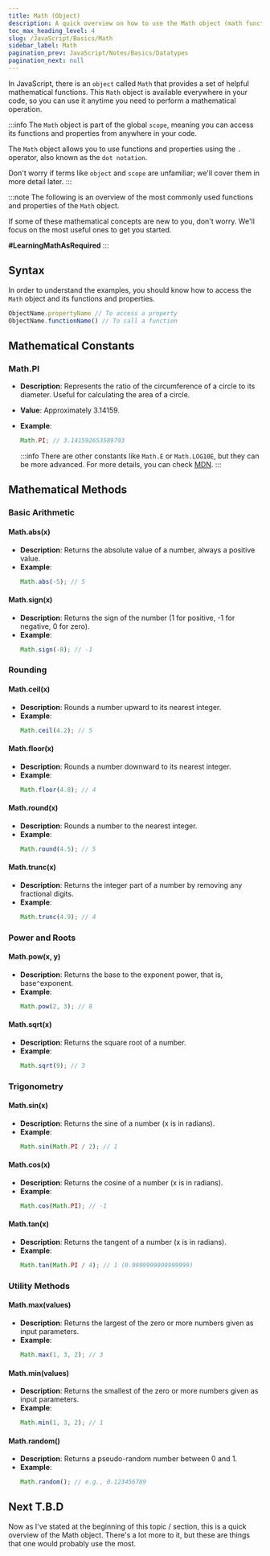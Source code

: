 ```yaml
---
title: Math (Object)
description: A quick overview on how to use the Math object (math functions) in JavaScript.
toc_max_heading_level: 4
slug: /JavaScript/Basics/Math
sidebar_label: Math
pagination_prev: JavaScript/Notes/Basics/Datatypes
pagination_next: null
---
```


In JavaScript, there is an `object` called `Math` that provides a set of helpful mathematical functions. This `Math` object is available everywhere in your code, so you can use it anytime you need to perform a mathematical operation.

:::info
The `Math` object is part of the global `scope`, meaning you can access its functions and properties from anywhere in your code.

The `Math` object allows you to use functions and properties using the `.` operator, also known as the `dot notation`.

Don't worry if terms like `object` and `scope` are unfamiliar; we'll cover them in more detail later.
:::

:::note
The following is an overview of the most commonly used functions and properties of the `Math` object.

If some of these mathematical concepts are new to you, don't worry. We'll focus on the most useful ones to get you started.

**#LearningMathAsRequired**
:::

## Syntax

In order to understand the examples, you should know how to access the `Math` object and its functions and properties.

```js title="Math.js"
ObjectName.propertyName // To access a property
ObjectName.functionName() // To call a function
```

## Mathematical Constants

### Math.PI

- **Description**: Represents the ratio of the circumference of a circle to its diameter. Useful for calculating the area of a circle.
- **Value**: Approximately 3.14159.
- **Example**:
  ```javascript
  Math.PI; // 3.141592653589793
  ```

  :::info
  There are other constants like `Math.E` or `Math.LOG10E`, but they can be more advanced. For more details, you can check [MDN](https://developer.mozilla.org/en-US/docs/Web/JavaScript/Reference/Global_Objects/Math/).
  :::

## Mathematical Methods

### Basic Arithmetic

#### Math.abs(x)

- **Description**: Returns the absolute value of a number, always a positive value.
- **Example**:
  ```javascript
  Math.abs(-5); // 5
  ```

#### Math.sign(x)

- **Description**: Returns the sign of the number (1 for positive, -1 for negative, 0 for zero).
- **Example**:
  ```javascript
  Math.sign(-8); // -1
  ```

### Rounding

#### Math.ceil(x)

- **Description**: Rounds a number upward to its nearest integer.
- **Example**:
  ```javascript
  Math.ceil(4.2); // 5
  ```

#### Math.floor(x)

- **Description**: Rounds a number downward to its nearest integer.
- **Example**:
  ```javascript
  Math.floor(4.8); // 4
  ```

#### Math.round(x)

- **Description**: Rounds a number to the nearest integer.
- **Example**:
  ```javascript
  Math.round(4.5); // 5
  ```

#### Math.trunc(x)

- **Description**: Returns the integer part of a number by removing any fractional digits.
- **Example**:
  ```javascript
  Math.trunc(4.9); // 4
  ```

### Power and Roots

#### Math.pow(x, y)

- **Description**: Returns the base to the exponent power, that is, base`^`exponent.
- **Example**:
  ```javascript
  Math.pow(2, 3); // 8
  ```

#### Math.sqrt(x)

- **Description**: Returns the square root of a number.
- **Example**:
  ```javascript
  Math.sqrt(9); // 3
  ```

### Trigonometry

#### Math.sin(x)

- **Description**: Returns the sine of a number (x is in radians).
- **Example**:
  ```javascript
  Math.sin(Math.PI / 2); // 1
  ```

#### Math.cos(x)

- **Description**: Returns the cosine of a number (x is in radians).
- **Example**:
  ```javascript
  Math.cos(Math.PI); // -1
  ```

#### Math.tan(x)

- **Description**: Returns the tangent of a number (x is in radians).
- **Example**:
  ```javascript
  Math.tan(Math.PI / 4); // 1 (0.9999999999999999)
  ```

### Utility Methods

#### Math.max(values)

- **Description**: Returns the largest of the zero or more numbers given as input parameters.
- **Example**:
  ```javascript
  Math.max(1, 3, 2); // 3
  ```

#### Math.min(values)

- **Description**: Returns the smallest of the zero or more numbers given as input parameters.
- **Example**:
  ```javascript
  Math.min(1, 3, 2); // 1
  ```

#### Math.random()

- **Description**: Returns a pseudo-random number between 0 and 1.
- **Example**:
  ```javascript
  Math.random(); // e.g., 0.123456789
  ```

## Next T.B.D

Now as I've stated at the beginning of this topic / section, this is a quick overview of the Math object.
There's a lot more to it, but these are things that one would probably use the most.